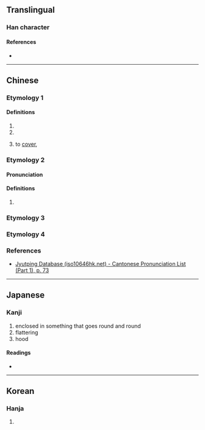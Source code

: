 {{character info}}
==Translingual==

===Han character===
{{Han char|rn=23|rad=匸|as=06|sn=8|four=71716|canj=SOMR|ids=⿷匚合}}

====References====
* {{Han ref|kx=0155.070|dkj=02683|dj=0347.190|hdz=10085.140|uh=533C|ud=21308|bh=CBD8|bd=52184}}

----

==Chinese==
{{zh-forms|alt=𢈈,匌, 鉿, 蓋-"to cover"}}

=== Etymology 1 ===
{{zh-pron
|m=kē,ǎn,1nb=Mainland,2nb=Taiwan
|c=hap1,am2
|mn=tw:khap
|mc=y
|oc=y
|cat=
}}

====Definitions====
{{zh-hanzi}}

# {{zh-used|匼匝}}
# {{zh-used|阿匼}}
# {{lb|zh|Min Nan}} to [[cover]], {{zh-alt form|蓋|tr=khap|nocap=y}}

=== Etymology 2 ===

====Pronunciation====
{{zh-pron
|m=ōu
|c=o1
|cat=
}}

====Definitions====
{{zh-hanzi}}

# {{surname|zh}}

=== Etymology 3 ===
{{zh-see|帢|v}}

=== Etymology 4 ===
{{zh-see|區|v}}

===References===
* [http://www.iso10646hk.net/jp/document/download.jsp Jyutping Database (iso10646hk.net) - Cantonese Pronunciation List (Part 1), p. 73]

----

==Japanese==

===Kanji===
{{ja-kanji|grade=|rs=匸06}}

# enclosed in something that goes round and round
# flattering
# hood

====Readings====
* {{ja-readings|on=あん,おん, こう|kun=こびへつら-う, めぐ-る,めぐるさま}}

----

==Korean==

===Hanja===
{{ko-hanja|hangeul=압|rv=ap|mr=ap}}

# {{rfdef|ko|sort=匸06}}